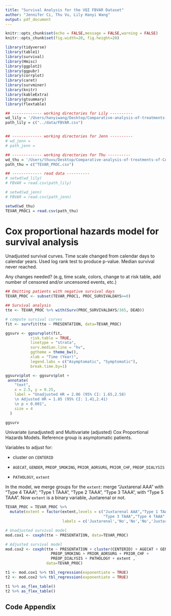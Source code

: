 ```yaml
---
title: "Survival Analysis for the VQI FBVAR Dataset"
author: "Jennifer Ci, Thu Vu, Lily Hanyi Wang"
output: pdf_document
---
```


```r
knitr::opts_chunk$set(echo = FALSE,message = FALSE,warning = FALSE)
knitr::opts_chunk$set(fig.width=20, fig.height=20)

library(tidyverse)
library(table1)
library(survival)
library(Hmisc)
library(ggplot2)
library(ggpubr)
library(corrplot)
library(caret)
library(survminer)
library(knitr)
library(kableExtra)
library(gtsummary)
library(flextable)

```

```r
## ------------- working directories for Lily ----------
wd_lily = '/Users/hanyiwang/Desktop/Comparative-analysis-of-treatments-of-CAA'
path_lily = c("../data/FBVAR.csv")


## ------------- working directories for Jenn ----------
# wd_jenn = 
# path_jenn = 

## ------------- working directories for Thu ----------
wd_thu = '/Users/thuvu/Desktop/Comparative-analysis-of-treatments-of-CAA'
path_thu = c("TEVAR_PROC.csv")

## ------------- read data ----------
# setwd(wd_lily)
# FBVAR = read.csv(path_lily)

# setwd(wd_jenn)
# FBVAR = read.csv(path_jenn)

setwd(wd_thu)
TEVAR_PROC1 = read.csv(path_thu)

```


# Cox proportional hazards model for survival analysis

Unadjusted survival curves. Time scale changed from calendar days to calendar years. Used log rank test to produce p-value. Median survival never reached. 

Any changes needed? (e.g, time scale, colors, change to at risk table, add number of censored and/or uncensored events, etc.)

```r
## Omitting patients with negative survival days
TEVAR_PROC <- subset(TEVAR_PROC1, PROC_SURVIVALDAYS>=0)

## Survival analysis
tte <- TEVAR_PROC %>% with(Surv(PROC_SURVIVALDAYS/365, DEAD))

# compute survival curves
fit <- survfit(tte ~ PRESENTATION, data=TEVAR_PROC)

ggsurv <- ggsurvplot(fit,
           risk.table = TRUE, 
           linetype = "strata",
           surv.median.line = "hv", 
           ggtheme = theme_bw(), 
           xlab = "Time (Year)",
           legend.labs = c("Asymptomatic", "Symptomatic"),
           break.time.by=1)

ggsurv$plot <- ggsurv$plot +
 annotate(
    "text",
    x = 2.5, y = 0.25,
    label = "Unadjusted HR = 2.06 (95% CI: 1.65,2.58) 
    \n Adjusted HR = 1.85 (95% CI: 1.41,2.41)
    \n p < 0.001",
    size = 4
  )

ggsurv

```

Univariate (unadjusted) and Multivariate (adjusted) Cox Proportional Hazards Models. Reference group is asymptomatic patients. 

Variables to adjust for:

- cluster on `CENTERID` 

- `AGECAT`, `GENDER`, `PREOP_SMOKING`, `PRIOR_AORSURG`, `PRIOR_CHF`, `PREOP_DIALYSIS`

- `PATHOLOGY`, `extent`

In the model, we merge groups for the  `extent`: merge "Juxtarenal AAA" with "Type 4 TAAA"; "Type 1 TAAA", "Type 2 TAAA", "Type 3 TAAA", with "Type 5 TAAA". Now `extent` is a binary variable, Juxtarenal or not. 

```r
TEVAR_PROC = TEVAR_PROC %>%
  mutate(extent = factor(extent,levels = c("Juxtarenal AAA","Type 1 TAAA","Type 2 TAAA",
                                           "Type 3 TAAA","Type 4 TAAA","Type 5 TAAA"),
                         labels = c('Juxtarenal','No','No','No','Juxtarenal','No')))

# Unadjusted survival model
mod.cox1 <- coxph(tte ~ PRESENTATION, data=TEVAR_PROC)

# Adjusted survival model
mod.cox2 <- coxph(tte ~ PRESENTATION + cluster(CENTERID) + AGECAT + GENDER + 
                    PREOP_SMOKING + PRIOR_AORSURG + PRIOR_CHF + 
                    PREOP_DIALYSIS + PATHOLOGY + extent , 
                  data=TEVAR_PROC)

t1 <- mod.cox1 %>% tbl_regression(exponentiate = TRUE)
t2 <- mod.cox2 %>% tbl_regression(exponentiate = TRUE)

t1 %>% as_flex_table()
t2 %>% as_flex_table()
```

\newpage

## Code Appendix

```r
```
